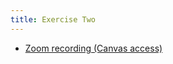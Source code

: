 ```yaml
---
title: Exercise Two
---
```

- [Zoom recording (Canvas access)](https://sdsu.instructure.com/courses/143676/discussion_topics/1001431) 
